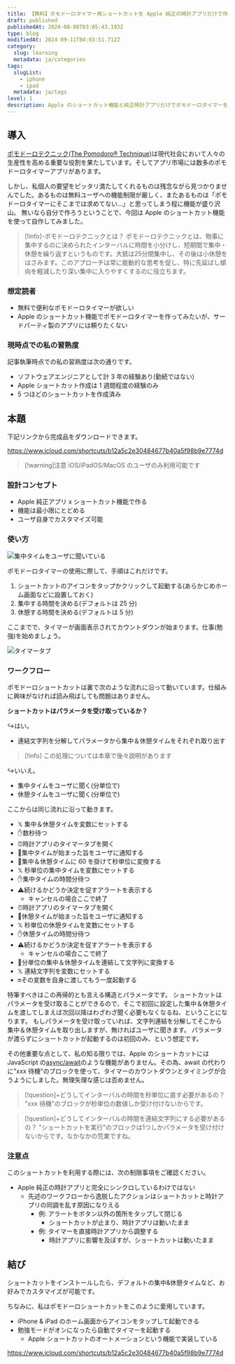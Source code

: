```yaml
---
title: 【無料】ポモドーロタイマー用ショートカットを Apple 純正の時計アプリだけで作ってみた
draft: published
publishedAt: 2024-08-08T03:05:43.193Z
type: blog
modifiedAt: 2024-09-11T04:03:51.712Z
category:
  slug: learning
  metadata: ja/categories
tags:
  slugList:
    - iphone
    - ipad
  metadata: ja/tags
level: 1
description: Apple のショートカット機能と純正時計アプリだけでポモドーロタイマーを作る手順を紹介する。ダウンロードリンク付き。
---
```


## 導入

[ポモドーロテクニック(The Pomodoro® Technique)](https://www.pomodorotechnique.com/)は現代社会において人々の生産性を高める重要な役割を果たしています。そしてアプリ市場には数多のポモドーロタイマーアプリがあります。

しかし、私個人の要望をピッタリ満たしてくれるものは残念ながら見つかりませんでした。あるものは無料ユーザへの機能制限が厳しく、またあるものは「ポモドーロタイマーにそこまでは求めてない...」と思ってしまう程に機能が盛り沢山。
無いなら自分で作ろうということで、今回は Apple のショートカット機能を使って自作してみました。

> [!info]-ポモドーロテクニックとは？
> ポモドーロテクニックとは、物事に集中するのに決められたインターバルに時間を小分けし、短期間で集中・休憩を繰り返すというものです。大抵は25分間集中し、その後は小休憩をはさみます。このアプローチは常に能動的な思考を促し、特に先延ばし傾向を軽減したり深い集中に入りやすくするのに役立ちます。

### 想定読者

- 無料で便利なポモドーロタイマーが欲しい
- Apple のショートカット機能でポモドーロタイマーを作ってみたいが、サードパーティ製のアプリには頼りたくない

### 現時点での私の習熟度

記事執筆時点での私の習熟度は次の通りです。

- ソフトウェアエンジニアとして計 3 年の経験あり(勤続ではない)
- Apple ショートカット作成は 1 週間程度の経験のみ
- 5 つほどのショートカットを作成済み

## 本題

下記リンクから完成品をダウンロードできます。

https://www.icloud.com/shortcuts/b12a5c2e30484677b40a5f98b9e7774d

> [!warning]注意
> iOS/iPadOS/MacOS のユーザのみ利用可能です

### 設計コンセプト

- Apple 純正アプリ x ショートカット機能で作る
- 機能は最小限にとどめる
- ユーザ自身でカスタマイズ可能

### 使い方

![ 集中タイムをユーザに聞いている ](../../../assets/images/ask-work-interval.png)

ポモドーロタイマーの使用に際して、手順はこれだけです。

1. ショートカットのアイコンをタップかクリックして起動する(あらかじめホーム画面などに設置しておく)
2. 集中する時間を決める(デフォルトは 25 分)
3. 休憩する時間を決める(デフォルトは 5 分)

ここまでで、タイマーが画面表示されてカウントダウンが始まります。仕事(勉強)を始めましょう。

![ タイマータブ ](../../../assets/images/timer-display.png)

### ワークフロー

ポモドーロショートカットは裏で次のような流れに沿って動いています。仕組みに興味がなければ読み飛ばしても問題はありません。

**ショートカットはパラメータを受け取っているか？**

↪️はい。

- 連結文字列を分解してパラメータから集中＆休憩タイムをそれぞれ取り出す

> [!info]
> この処理については本章で後々説明があります

↪️いいえ。

- 集中タイムをユーザに聞く(分単位で)
- 休憩タイムをユーザに聞く(分単位で)

ここからは同じ流れに沿って動きます。

- 𝕏 集中＆休憩タイムを変数にセットする
- ✋数秒待つ
- ⏰時計アプリのタイマータブを開く
- 📢集中タイムが始まった旨をユーザに通知する
- 🔄集中＆休憩タイムに 60 を掛けて秒単位に変換する
- 𝕏 秒単位の集中タイムを変数にセットする
- ✋集中タイムの時間分待つ
- ⚠️続けるかどうか決定を促すアラートを表示する
  - キャンセルの場合ここで終了
- ⏰時計アプリのタイマータブを開く
- 📢休憩タイムが始まった旨をユーザに通知する
- 𝕏 秒単位の休憩タイムを変数にセットする
- ✋休憩タイムの時間分待つ
- ⚠️続けるかどうか決定を促すアラートを表示する
  - キャンセルの場合ここで終了
- 🔄分単位の集中＆休憩タイムを連結して文字列に変換する
- 𝕏 連結文字列を変数にセットする
- 🔛その変数を自身に渡してもう一度起動する

特筆すべきはこの再帰的とも言える構造とパラメータです。
ショートカットはパラメータを受け取ることができるので、そこで初回に設定した集中＆休憩タイムを渡してしまえば次回以降はわざわざ聞く必要もなくなるね、ということになります。
もしパラメータを受け取っていれば、文字列連結を分解してそこから集中＆休憩タイムを取り出しますが、無ければユーザに聞きます。
パラメータが渡らずにショートカットが起動するのは初回のみ、という想定です。

その他重要な点として、私の知る限りでは、Apple のショートカットには JavaScript の[async/await](https://developer.mozilla.org/en-US/docs/Web/JavaScript/Reference/Statements/async_function)のような機能がありません。その為、await の代わりに"xxx 待機"のブロックを使って、タイマーのカウントダウンとタイミングが合うようにしました。無理矢理な感じは否めません。

> [!question]+どうしてインターバルの時間を秒単位に直す必要があるの？
> "xxx 待機"のブロックが秒単位の数値しか受け付けないからです。

> [!question]+どうしてインターバルの時間を連結文字列にする必要があるの？
> "ショートカットを実行"のブロックは1つしかパラメータを受け付けないからです。なかなかの荒業ですね。

### 注意点

このショートカットを利用する際には、次の制限事項をご確認ください。

- Apple 純正の時計アプリと完全にシンクロしているわけではない
  - 先述のワークフローから逸脱したアクションはショートカットと時計アプリの同調を乱す原因になりえる
    - 例: アラートをボタン以外の箇所をタップして閉じる
      - ショートカットが止まり、時計アプリは動いたまま
    - 例: タイマーを直接時計アプリから調整する
      - 時計アプリに影響を及ぼすが、ショートカットは動いたまま

## 結び

ショートカットをインストールしたら、デフォルトの集中&休憩タイムなど、お好みでカスタマイズが可能です。

ちなみに、私はポモドーロショートカットをこのように愛用しています。

- iPhone & iPad のホーム画面からアイコンをタップして起動できる
- 勉強モードがオンになったら自動でタイマーを起動する
  - Apple ショートカットのオートメーションという機能で実装している

https://www.icloud.com/shortcuts/b12a5c2e30484677b40a5f98b9e7774d
